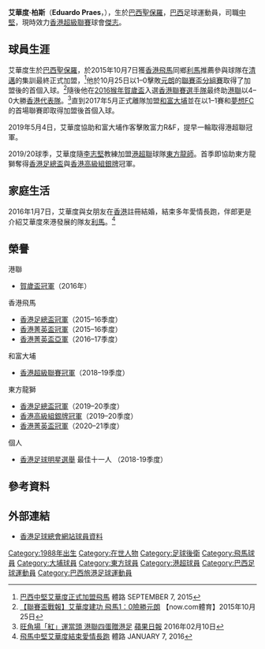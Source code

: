 {{blpsources|time=2019-09-07T12:00:37+00:00}}
{{Infobox football biography
| name            = 艾華度 <br> Eduardo Praes
| image           = Eduardo Praes.jpg
| fullname        = Eduardo Praes
| nickname        =  Praes、爆炸頭
| birth_date      = {{birth date and age|1988|11|3}}
| birth_place     = [[巴西|巴西]]，[[聖保羅_(巴西)|聖保羅]]
| height          = {{height|m=1.88}}
| position        = [[後衛_(足球)|中堅]]
| currentclub     = [[傑志體育會|傑志]]
| clubnumber      = 
| youthyears1     = 2007
| youthclubs1     = [[莫奇米林體育會|莫奇米林]]
| years1 = 2008
| clubs1 = [[莫奇米林體育會|莫奇米林]]
| caps1  =  
| goals1 =  
| years2 =  2009–2010
| clubs2 = {{link-en|科魯里皮體育會|Associação Atlética Coruripe|科魯里皮}}
| caps2  =  
| goals2 =  
| years3 = 2010–2011
| clubs3 = [[巴西紅牛|巴西紅牛]]
| caps3  =  5
| goals3 =  0
| years4 = 2012–2013	
| clubs4 = [[保利斯達足球會|保利斯達]]
| caps4  = 6
| goals4 = 1 
| years5 = 2013
| clubs5 = {{link-en|國民會足球會|Nacional Futebol Clube|國民會}}
| caps5  =  
| goals5 =  
| years6 = 2014
| clubs6 = {{link-en|陶巴特體育會|Esporte Clube Taubaté|陶巴特}}
| caps6  = 14
| goals6 = 0
| years7 = 2014
| clubs7 = {{link-en|佩洛塔斯體育會|Esporte Clube Pelotas|佩洛塔斯}}
| caps7  = 
| goals7 =
| years8 = 2014–2015
| clubs8 = {{tsl|en|Real Estelí F.C.|皇家埃斯特利}}
| caps8  = 20
| goals8 = 3
| years9 = 2015–2017
| clubs9 = [[香港飛馬足球會|香港飛馬]]
| caps9  = 51
| goals9 = 4
| years10 = 2017–2019
| clubs10 = [[大埔足球會|和富大埔]]
| caps10  = 26
| goals10 = 5
| years11 = 2019–2022
| clubs11 = [[東方足球隊|東方龍獅]]
| caps11  = 20
| goals11 = 2
| years12 = 2022–
| clubs12 = [[傑志體育會|傑志]]
| caps12  = 0
| goals12 = 0
| pcupdate = 
| ntupdate = 
}}

'''艾華度·柏斯'''（'''Eduardo Praes'''，{{bd|1988年|11月3日|catIdx=C}}），生於[[巴西|巴西]][[聖保羅_(巴西)|聖保羅]]，[[巴西|巴西]]足球運動員，司職[[後衛_(足球)|中堅]]，現時效力[[香港超級聯賽|香港超級聯賽]]球會[[傑志體育會|傑志]]。

==球員生涯==
艾華度生於[[巴西|巴西]][[聖保羅_(巴西)|聖保羅]]，於2015年10月7日獲[[香港飛馬足球會|香港飛馬]]同鄉[[祖亞奧·利馬|利馬]]推薦參與球隊在[[清邁|清邁]]的集訓最終正式加盟，<ref>[http://sportsroad.hk/archives/89388 巴西中堅艾華度正式加盟飛馬] 體路 SEPTEMBER 7, 2015</ref>他於10月25日以1–0擊敗[[元朗足球會|元朗]]的[[2015–16年香港聯賽盃|聯賽盃分組賽]]取得了加盟後的首個入球。<ref>[http://news.now.com/home/sports/player?newsId=sp13522167813 【聯賽盃戰報】艾華度建功 飛馬1：0險勝元朗] 【now.com體育】2015年10月25日</ref>隨後他在[[2016年賀歲盃足球賽|2016猴年賀歲盃]]入選[[香港聯賽選手隊|香港聯賽選手隊]]最终助[[港聯|港聯]]以4–0大勝[[香港足球代表隊|香港代表隊]]。<ref>[http://hk.apple.nextmedia.com/sports/first/20160210/19485652 旺角場「紅」運當頭 港聯四蛋贈港足] [[蘋果日報|蘋果日報]] 2016年02月10日 </ref>直到2017年5月正式離隊加盟[[大埔足球會|和富大埔]]並在以1–1賽和[[夢想足球隊|夢想FC]]的首場聯賽即取得加盟後首個入球。

2019年5月4日，艾華度協助和富大埔作客擊敗富力R&F，提早一輪取得港超聯冠軍。

2019/20球季，艾華度隨[[李志堅|李志堅]]教練加盟[[港超聯|港超聯]]球隊[[東方體育會|東方龍師]]。首季即協助東方龍獅奪得[[香港足總盃|香港足總盃]]與[[香港高級組銀牌|香港高級組銀牌]]冠軍。

==家庭生活==
2016年1月7日，艾華度與女朋友在[[香港|香港]]註冊結婚，結束多年愛情長跑，伴郎更是介紹艾華度來港發展的隊友[[祖亞奧·利馬|利馬]]。<ref>[http://sportsroad.hk/archives/101476 飛馬中堅艾華度結束愛情長跑] 體路 JANUARY 7, 2016</ref>

==榮譽==
;港聯
* [[2016年賀歲盃足球賽|賀歲盃冠軍]]（2016年）
;香港飛馬
* [[香港足總盃|香港足總盃冠軍]]（2015–16季度）
* [[2015–16年香港菁英盃|香港菁英盃冠軍]]（2015–16季度）
* [[2016–17年香港菁英盃|香港菁英盃亞軍]]（2016–17季度）
;和富大埔
* [[香港超級足球聯賽|香港超級聯賽冠軍]]（2018–19季度）
;東方龍獅
* [[2019–20年香港足總盃|香港足總盃冠軍]]（2019–20季度）
* [[2019–20年香港高級組銀牌|香港高級組銀牌冠軍]]（2019–20季度）
* [[香港菁英盃|香港菁英盃冠軍]]（2020–21季度）
;個人
* [[香港足球明星選舉|香港足球明星選舉]] 最佳十一人 （2018-19季度）

==參考資料==
{{reflist}}

==外部連結==
* [https://www.hkfa.com/ch/club/141/detail?player=14611 香港足球總會網站球員資料]

{{東方球員名單}}

{{DEFAULTSORT:Praes, Eduardo}}
[[Category:1988年出生|Category:1988年出生]]
[[Category:在世人物|Category:在世人物]]
[[Category:足球後衛|Category:足球後衛]]
[[Category:飛馬球員|Category:飛馬球員]]
[[Category:大埔球員|Category:大埔球員]]
[[Category:東方球員|Category:東方球員]]
[[Category:港超球員|Category:港超球員]]
[[Category:巴西足球運動員|Category:巴西足球運動員]]
[[Category:巴西旅港足球運動員|Category:巴西旅港足球運動員]]
